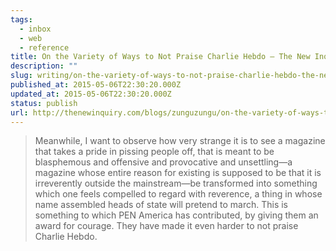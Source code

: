 ```yaml
---
tags:
  - inbox
  - web
  - reference
title: On the Variety of Ways to Not Praise Charlie Hebdo – The New Inquiry
description: ""
slug: writing/on-the-variety-of-ways-to-not-praise-charlie-hebdo-the-new-inquiry
published_at: 2015-05-06T22:30:20.000Z
updated_at: 2015-05-06T22:30:20.000Z
status: publish
url: http://thenewinquiry.com/blogs/zunguzungu/on-the-variety-of-ways-to-not-praise-charlie-hebdo/
---
```

> Meanwhile, I want to observe how very strange it is to see a magazine that takes a pride in pissing people off, that is meant to be blasphemous and offensive and provocative and unsettling—a magazine whose entire reason for existing is supposed to be that it is irreverently outside the mainstream—be transformed into something which one feels compelled to regard with reverence, a thing in whose name assembled heads of state will pretend to march. This is something to which PEN America has contributed, by giving them an award for courage. They have made it even harder to not praise Charlie Hebdo.
